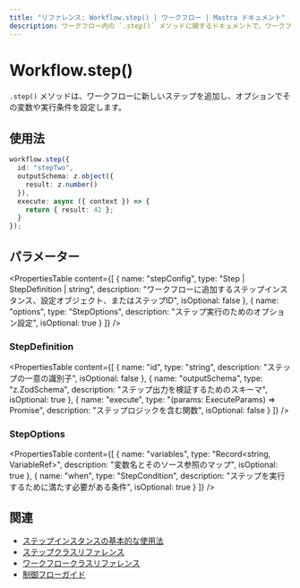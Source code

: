 ```yaml
---
title: "リファレンス: Workflow.step() | ワークフロー | Mastra ドキュメント"
description: ワークフロー内の `.step()` メソッドに関するドキュメントで、ワークフローに新しいステップを追加します。
---
```


# Workflow.step()

`.step()` メソッドは、ワークフローに新しいステップを追加し、オプションでその変数や実行条件を設定します。

## 使用法

```typescript
workflow.step({
  id: "stepTwo",
  outputSchema: z.object({
    result: z.number()
  }),
  execute: async ({ context }) => {
    return { result: 42 };
  }
});
```

## パラメーター

<PropertiesTable
  content={[
    {
      name: "stepConfig",
      type: "Step | StepDefinition | string",
      description: "ワークフローに追加するステップインスタンス、設定オブジェクト、またはステップID",
      isOptional: false
    },
    {
      name: "options",
      type: "StepOptions",
      description: "ステップ実行のためのオプション設定",
      isOptional: true
    }
  ]}
/>

### StepDefinition

<PropertiesTable
  content={[
    {
      name: "id",
      type: "string",
      description: "ステップの一意の識別子",
      isOptional: false
    },
    {
      name: "outputSchema",
      type: "z.ZodSchema",
      description: "ステップ出力を検証するためのスキーマ",
      isOptional: true
    },
    {
      name: "execute",
      type: "(params: ExecuteParams) => Promise<any>",
      description: "ステップロジックを含む関数",
      isOptional: false
    }
  ]}
/>

### StepOptions

<PropertiesTable
  content={[
    {
      name: "variables",
      type: "Record<string, VariableRef>",
      description: "変数名とそのソース参照のマップ",
      isOptional: true
    },
    {
      name: "when",
      type: "StepCondition",
      description: "ステップを実行するために満たす必要がある条件",
      isOptional: true
    }
  ]}
/>

## 関連
- [ステップインスタンスの基本的な使用法](../../workflows/steps.mdx)
- [ステップクラスリファレンス](./step-class.mdx)
- [ワークフロークラスリファレンス](./workflow.mdx)
- [制御フローガイド](../../workflows/control-flow.mdx)
```
